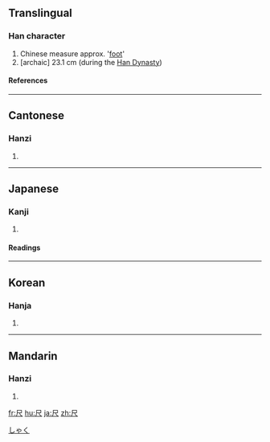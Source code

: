 ==Translingual==
===Han character===
{{Han char|rn=44|rad=尸|as=01|sn=4|four=7780<sub>7</sub>|canj=尸人 (SO)}}
# Chinese measure approx. '[[foot]]'
# [archaic] 23.1 cm (during the [[w:Han Dynasty|Han Dynasty]])
====References====
{{Han ref|kx=0299.320|dkj=07632|dj=0595.100|hdz=20964.020|uh=5C3A|ud=23610|bh=A4D8|bd=42200}}
----

==Cantonese==
===Hanzi===
{{yue-hanzi|jyut=|y=chek3}}
# {{defn|Cantonese}}
----
==Japanese==
===Kanji===
{{ja-kanji|grade=6|rs=尸01}}
# {{defn|Japanese}} 
====Readings====
{{ja-readings|on=[[しゃく]] (shaku), [[せき]] (seki)|kun=[[ものさし]] (monosashi)}}


[[Category:ja:Units of measure|しゃく]]
----

==Korean==
===Hanja===
{{ko-hanja|hangeul=척|rv=cheok|mr=ch'ŏk}}
# {{defn|Korean}}
----
==Mandarin==
===Hanzi===
{{cmn-hanzi|pin=[[chǐ]] ([[chi3]])|wg=ch'ih<sup>3</sup>}}
# {{defn|Mandarin}}

[[fr:尺]]
[[hu:尺]]
[[ja:尺]]
[[zh:尺]]